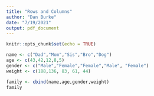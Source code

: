 ```yaml
---
title: "Rows and Columns"
author: "Dan Burke"
date: "7/19/2021"
output: pdf_document
---
```


```r
knitr::opts_chunk$set(echo = TRUE)
```
```r
name <- c("Dad","Mom","Sis","Bro","Dog")
age <- c(43,42,12,8,5)
gender <- c("Male","Female","Female","Male", "Female")
weight <- c(188,136, 83, 61, 44)

family <- cbind(name,age,gender,weight)
family

```
